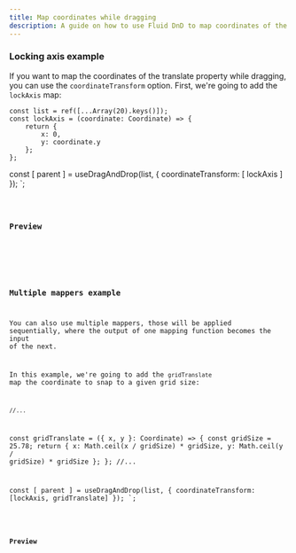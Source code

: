 ```yaml
---
title: Map coordinates while dragging
description: A guide on how to use Fluid DnD to map coordinates of the translate property while dragging.
---
```



### Locking axis example

If you want to map the coordinates of the translate property while dragging, you can use the `coordinateTransform` option.
First, we're going to add the `lockAxis` map:


	const list = ref([...Array(20).keys()]);
	const lockAxis = (coordinate: Coordinate) => {
		return {
			x: 0,
			y: coordinate.y
		};
	};
  const [ parent ] = useDragAndDrop(list, {
		coordinateTransform: [ lockAxis ]
  });
</script>`;


<Code code={listOfNumbers} lang="svelte" mark={highlightslockAxis} />

### Preview

<div class="p-8 bg-[var(--sl-color-gray-6)]">
	<ListWithMappedCoordinates client:load lockAxis={true} />
</div>

### Multiple mappers example

You can also use multiple mappers, those will be applied sequentially,
where the output of one mapping function becomes the input of the next.

In this example, we're going to add the `gridTranslate` map the coordinate to snap to a given grid size:

	//...
  const gridTranslate = ({ x, y }: Coordinate) => {
    const gridSize = 25.78;
    return {
      x: Math.ceil(x / gridSize) * gridSize,
      y: Math.ceil(y / gridSize) * gridSize
    };
  };
	//...

const [ parent ] = useDragAndDrop(list, {
		coordinateTransform: [lockAxis, gridTranslate]
  });
</script>`;



<Code code={listOfNumbersGridTranslate} lang="svelte" mark={highlightsGridTranslate}/>

### Preview

<div class="p-8 bg-[var(--sl-color-gray-6)]">
	<ListWithMappedCoordinates client:load lockAxis={true} gridTranslate={true}/>
</div>
